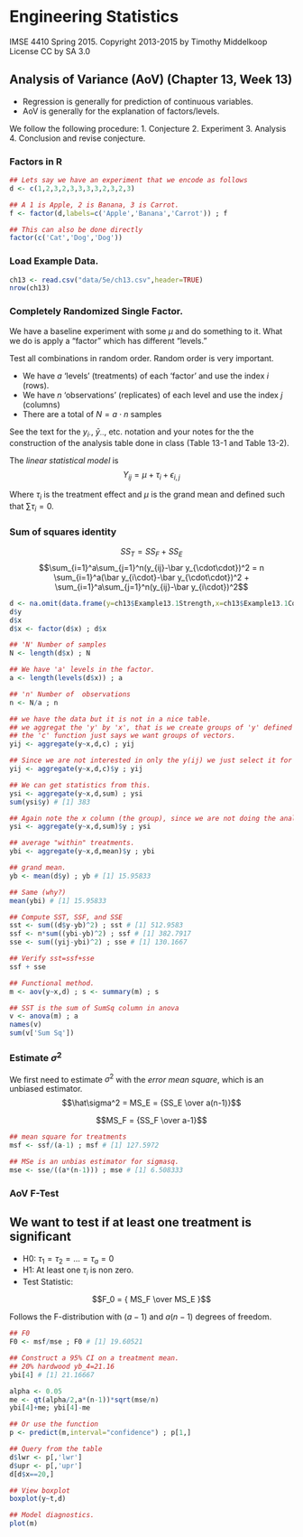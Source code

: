 # Engineering Statistics
IMSE 4410 Spring 2015. 
Copyright 2013-2015 by Timothy Middelkoop License CC by SA 3.0

## Analysis of Variance (AoV) (Chapter 13, Week 13)

* Regression is generally for prediction of continuous variables.
* AoV is generally for the explanation of factors/levels.

We follow the following procedure:
1. Conjecture
2. Experiment
3. Analysis
4. Conclusion and revise conjecture.

### Factors in R
```r
## Lets say we have an experiment that we encode as follows
d <- c(1,2,3,2,3,3,3,3,2,3,2,3)

## A 1 is Apple, 2 is Banana, 3 is Carrot.
f <- factor(d,labels=c('Apple','Banana','Carrot')) ; f

## This can also be done directly 
factor(c('Cat','Dog','Dog'))
```

### Load Example Data.
```r
ch13 <- read.csv("data/5e/ch13.csv",header=TRUE)
nrow(ch13)
```

### Completely Randomized Single Factor.

We have a baseline experiment with some $\mu$ and do something to it.
What we do is apply a "factor" which has different "levels."

Test all combinations in random order.  Random order is very important.

* We have $a$ 'levels' (treatments) of each 'factor' and use the index $i$ (rows).
* We have $n$ 'observations' (replicates) of each level and use the index $j$ (columns)
* There are a total of $N=a\cdot n$ samples

See the text for the $y_{i\cdot}$, $\bar y_{\cdot\cdot}$, etc. notation and your notes for the the construction of the analysis table done in class (Table 13-1 and Table 13-2). 

The *linear statistical model* is
$$Y_{ij}=\mu + \tau_i+ \epsilon_{i,j}$$

Where $\tau_i$ is the treatment effect and $\mu$ is the grand mean and defined such that $\sum \tau_i = 0$.

### Sum of squares identity
$$SS_T=SS_F+SS_E$$
$$\sum_{i=1}^a\sum_{j=1}^n(y_{ij}-\bar y_{\cdot\cdot})^2 = n \sum_{i=1}^a(\bar y_{i\cdot}-\bar y_{\cdot\cdot})^2 + \sum_{i=1}^a\sum_{j=1}^n(y_{ij}-\bar y_{i\cdot})^2$$


```r
d <- na.omit(data.frame(y=ch13$Example13.1Strength,x=ch13$Example13.1Concentration))
d$y
d$x
d$x <- factor(d$x) ; d$x

## 'N' Number of samples
N <- length(d$x) ; N

## We have 'a' levels in the factor.
a <- length(levels(d$x)) ; a

## 'n' Number of  observations
n <- N/a ; n

## we have the data but it is not in a nice table.
## we aggregat the 'y' by 'x', that is we create groups of 'y' defined by 'x' (the right side of the equation)
## the 'c' function just says we want groups of vectors.
yij <- aggregate(y~x,d,c) ; yij

## Since we are not interested in only the y(ij) we just select it for a ordered table.
yij <- aggregate(y~x,d,c)$y ; yij

## We can get statistics from this.
ysi <- aggregate(y~x,d,sum) ; ysi
sum(ysi$y) # [1] 383

## Again note the x column (the group), since we are not doing the analysis with data.frame we extract it
ysi <- aggregate(y~x,d,sum)$y ; ysi

## average "within" treatments.
ybi <- aggregate(y~x,d,mean)$y ; ybi

## grand mean.
yb <- mean(d$y) ; yb # [1] 15.95833

## Same (why?)
mean(ybi) # [1] 15.95833

## Compute SST, SSF, and SSE
sst <- sum((d$y-yb)^2) ; sst # [1] 512.9583
ssf <- n*sum((ybi-yb)^2) ; ssf # [1] 382.7917
sse <- sum((yij-ybi)^2) ; sse # [1] 130.1667

## Verify sst=ssf+sse
ssf + sse

## Functional method.
m <- aov(y~x,d) ; s <- summary(m) ; s

## SST is the sum of SumSq column in anova
v <- anova(m) ; a
names(v)
sum(v['Sum Sq'])
```


### Estimate $\sigma^2$

We first need to estimate $\sigma^2$ with the *error mean square*, which is an unbiased estimator.
$$\hat\sigma^2 = MS_E = {SS_E \over a(n-1)}$$

$$MS_F = {SS_F \over a-1}$$

```r
## mean square for treatments
msf <- ssf/(a-1) ; msf # [1] 127.5972

## MSe is an unbias estimator for sigmasq.
mse <- sse/((a*(n-1))) ; mse # [1] 6.508333
```

### AoV F-Test

## We want to test if at least one treatment is significant
* H0: $\tau_1=\tau_2=\dots = \tau_a = 0$
* H1: At least one $\tau_i$ is non zero.
* Test Statistic:

$$F_0 = { MS_F \over MS_E }$$

Follows the F-distribution with $(a-1)$ and $a(n-1)$ degrees of freedom.

```r
## F0
F0 <- msf/mse ; F0 # [1] 19.60521

## Construct a 95% CI on a treatment mean.
## 20% hardwood yb_4=21.16
ybi[4] # [1] 21.16667

alpha <- 0.05
me <- qt(alpha/2,a*(n-1))*sqrt(mse/n)
ybi[4]+me; ybi[4]-me

## Or use the function
p <- predict(m,interval="confidence") ; p[1,]

## Query from the table
d$lwr <- p[,'lwr'] 
d$upr <- p[,'upr']
d[d$x==20,]

## View boxplot
boxplot(y~t,d)

## Model diagnostics.
plot(m)
```
